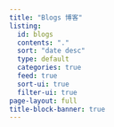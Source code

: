 ```yaml
---
title: "Blogs 博客"
listing:
  id: blogs
  contents: "."
  sort: "date desc"
  type: default
  categories: true
  feed: true
  sort-ui: true
  filter-ui: true
page-layout: full
title-block-banner: true
---
```



